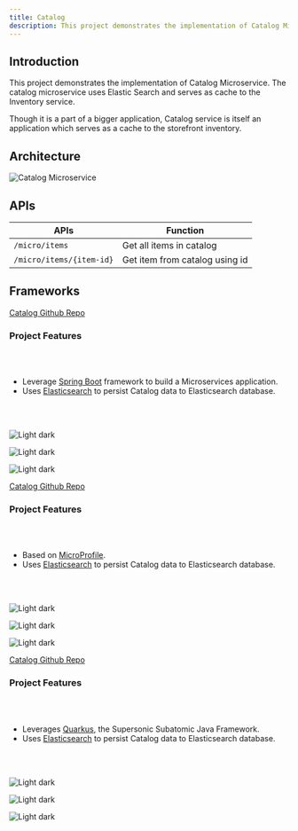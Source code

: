 ```yaml
---
title: Catalog
description: This project demonstrates the implementation of Catalog Microservice
---
```


## Introduction

This project demonstrates the implementation of Catalog Microservice. The catalog microservice uses Elastic Search and serves as cache to the Inventory service.

Though it is a part of a bigger application, Catalog service is itself an application which serves as a cache to the storefront inventory.

## Architecture

![Catalog Microservice](../../images/catalog.png)

## APIs

| APIs                       | Function                       |
| -------------------------- | ------------------------------ |
| `/micro/items`             | Get all items in catalog       |
| `/micro/items/{item-id}`   | Get item from catalog using id |

## Frameworks

<Tabs>

<Tab label="SpringBoot">

[Catalog Github Repo](https://github.com/ibm-garage-ref-storefront/catalog-ms-spring)

### Project Features

<br/><br/>

- Leverage [Spring Boot](https://projects.spring.io/spring-boot/) framework to build a Microservices application.
- Uses [Elasticsearch](https://www.elastic.co/products/elasticsearch) to persist Catalog data to Elasticsearch database.

<br/><br/>

<Row>
  <Column colMd={3} colLg={4} noGutterSm>
    <ImageCard
      title="Deploy the app locally"
      titleColor="light"
      aspectRatio="1:1"
      href="https://github.com/ibm-garage-ref-storefront/catalog-ms-spring/blob/master/README.md"
      actionIcon="arrowRight"
      subTitleColor="light"
      subTitle="Appsody"
      >

![Light dark](./images/local_run.jpg)

  </ImageCard>
  </Column>
  <Column colMd={3} colLg={4} noGutterSm>
    <ImageCard
      title="Deploy the app to Openshift"
      titleColor="light"
      aspectRatio="1:1"
      href="/"
      actionIcon="arrowRight"
      subTitleColor="light"
      subTitle="Appsody"
      >

![Light dark](./images/redhat_openshift.jpg)

  </ImageCard>
  </Column>
  <Column colMd={3} colLg={4} noGutterSm>
    <ImageCard
      title="Deploy the app using CP4Apps"
      titleColor="light"
      aspectRatio="1:1"
      href="/"
      actionIcon="arrowRight"
      subTitleColor="light"
      subTitle="CP4Apps"
      >

![Light dark](./images/cloud-pak-for-applications.jpg)

  </ImageCard>
  </Column>
</Row>

</Tab>

<Tab label="OpenLiberty">

[Catalog Github Repo](https://github.com/ibm-garage-ref-storefront/catalog-ms-openliberty)

### Project Features

<br/><br/>

- Based on [MicroProfile](https://microprofile.io/).
- Uses [Elasticsearch](https://www.elastic.co/products/elasticsearch) to persist Catalog data to Elasticsearch database.

<br/><br/>

<Row>
  <Column colMd={3} colLg={4} noGutterSm>
    <ImageCard
      title="Deploy the app locally"
      titleColor="light"
      aspectRatio="1:1"
      href="https://github.com/ibm-garage-ref-storefront/catalog-ms-openliberty/blob/master/README.md"
      actionIcon="arrowRight"
      subTitleColor="light"
      subTitle="Appsody"
      >

![Light dark](./images/local_run.jpg)

  </ImageCard>
  </Column>
  <Column colMd={3} colLg={4} noGutterSm>
    <ImageCard
      title="Deploy the app to Openshift"
      titleColor="light"
      aspectRatio="1:1"
      href="/"
      actionIcon="arrowRight"
      subTitleColor="light"
      subTitle="Appsody"
      >

![Light dark](./images/redhat_openshift.jpg)

  </ImageCard>
  </Column>
  <Column colMd={3} colLg={4} noGutterSm>
    <ImageCard
      title="Deploy the app using CP4Apps"
      titleColor="light"
      aspectRatio="1:1"
      href="/"
      actionIcon="arrowRight"
      subTitleColor="light"
      subTitle="CP4Apps"
      >

![Light dark](./images/cloud-pak-for-applications.jpg)

  </ImageCard>
  </Column>
</Row>

</Tab>

<Tab label="Quarkus">

[Catalog Github Repo](https://github.com/ibm-garage-ref-storefront/catalog-ms-quarkus)

### Project Features

<br/><br/>

- Leverages [Quarkus](https://quarkus.io/), the Supersonic Subatomic Java Framework.
- Uses [Elasticsearch](https://www.elastic.co/products/elasticsearch) to persist Catalog data to Elasticsearch database.

<br/><br/>

<Row>
  <Column colMd={3} colLg={4} noGutterSm>
    <ImageCard
      title="Deploy the app locally"
      titleColor="light"
      aspectRatio="1:1"
      href="https://github.com/ibm-garage-ref-storefront/catalog-ms-quarkus/blob/master/README.md"
      actionIcon="arrowRight"
      subTitleColor="light"
      subTitle="Local"
      >

![Light dark](./images/local_run.jpg)

  </ImageCard>
  </Column>
  <Column colMd={3} colLg={4} noGutterSm>
    <ImageCard
      title="Deploy the app to Openshift"
      titleColor="light"
      aspectRatio="1:1"
      href="https://github.com/ibm-garage-ref-storefront/catalog-ms-quarkus/blob/master/openshift.md"
      actionIcon="arrowRight"
      subTitleColor="light"
      subTitle="Openshift"
      >

![Light dark](./images/redhat_openshift.jpg)

  </ImageCard>
  </Column>
  <Column colMd={3} colLg={4} noGutterSm>
    <ImageCard
      title="Deploy the app using Cloud-native toolkit"
      titleColor="light"
      aspectRatio="1:1"
      href="https://github.com/ibm-garage-ref-storefront/catalog-ms-quarkus/blob/master/cntk.md"
      actionIcon="arrowRight"
      subTitleColor="light"
      subTitle="Cloudnative toolkit"
      >

![Light dark](./images/cloud-pak-for-applications.jpg)

  </ImageCard>
  </Column>
</Row>

</Tab>

</Tabs>
